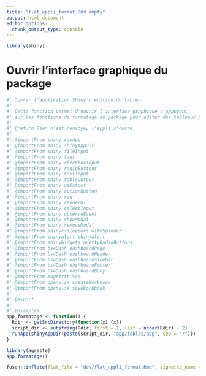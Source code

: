 ---
title: "flat_appli_format.Rmd empty"
output: html_document
editor_options: 
  chunk_output_type: console
---

```{r development, include=FALSE}
library(shiny)
```

# Ouvrir l'interface graphique du package

```{r function-app_formatage}
#' Ouvrir l'application Shiny d'édition du tableur
#' 
#' Cette fonction permet d'ouvrir l'interface graphique s'appuyant 
#' sur les fonctions de formatage du package pour éditer des tableaux plus rapidement
#' 
#' @return Rien n'est renvoyé, l'appli s'ouvre.
#' 
#' @importFrom shiny runApp
#' @importFrom shiny shinyAppDir
#' @importFrom shiny fileInput
#' @importFrom shiny tags
#' @importFrom shiny checkboxInput
#' @importFrom shiny radioButtons
#' @importFrom shiny textInput
#' @importFrom shiny tableOutput
#' @importFrom shiny uiOutput
#' @importFrom shiny actionButton
#' @importFrom shiny req
#' @importFrom shiny renderUI
#' @importFrom shiny selectInput
#' @importFrom shiny observeEvent
#' @importFrom shiny showModal
#' @importFrom shiny removeModal
#' @importFrom shinycssloaders withSpinner
#' @importFrom shinyalert shinyalert
#' @importFrom shinyWidgets prettyRadioButtons
#' @importFrom bs4Dash dashboardPage
#' @importFrom bs4Dash dashboardHeader
#' @importFrom bs4Dash dashboardSidebar
#' @importFrom bs4Dash dashboardFooter
#' @importFrom bs4Dash dashboardBody
#' @importFrom magrittr %>%
#' @importFrom openxlsx createWorkbook
#' @importFrom openxlsx saveWorkbook
#' 
#' @export
#' 
#' @examples
app_formatage <- function() {
  Rdir <- getSrcDirectory(function(x) {x})
  script_dir <- substring(Rdir, first = 1, last = nchar(Rdir) - 2)
  runApp(shinyAppDir(paste(script_dir, "app/tables/app", sep = "/")))
}
```

```{r examples-app_formatage, eval=FALSE}
library(agreste)
app_formatage()
```

```{r development-inflate, eval=FALSE}
fusen::inflate(flat_file = "dev/flat_appli_format.Rmd", vignette_name = "Application Shiny Formatage", check=F, overwrite = "yes")
```